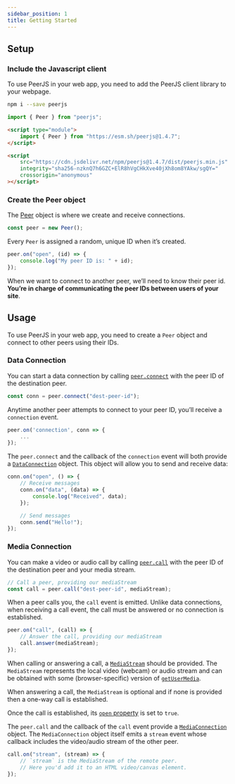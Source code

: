 ```yaml
---
sidebar_position: 1
title: Getting Started
---
```



## Setup

### Include the Javascript client

To use PeerJS in your web app, you need to add the PeerJS client library to your webpage.

<Tabs>
<TabItem value="import" label={"NPM"}>

```bash
npm i --save peerjs
```

```ts
import { Peer } from "peerjs";
```

</TabItem>
<TabItem value="module" label={"ES6"}>

```html
<script type="module">
	import { Peer } from "https://esm.sh/peerjs@1.4.7";
</script>
```

</TabItem>
<TabItem value="classic" label={"Global"}>

```html
<script
	src="https://cdn.jsdelivr.net/npm/peerjs@1.4.7/dist/peerjs.min.js"
	integrity="sha256-nzknQ7h6GZC+ElR8hVgCHkXve40jXh8om8YAkw/sgQY="
	crossorigin="anonymous"
></script>
```

</TabItem>
</Tabs>

### Create the Peer object

The [Peer](/api/client/class/Peer) object is where we create and receive connections.

```ts
const peer = new Peer();
```

Every `Peer` is assigned a random, unique ID when it’s created.

```ts
peer.on("open", (id) => {
	console.log("My peer ID is: " + id);
});
```

When we want to connect to another peer, we’ll need to know their peer id. **You’re in charge of communicating the peer IDs between users of your site**.

## Usage

To use PeerJS in your web app, you need to create a `Peer` object and connect to other peers using their IDs.

### Data Connection

You can start a data connection by calling [`peer.connect`](/api/client/class/Peer#connect) with the peer ID of the destination peer.

```ts
const conn = peer.connect("dest-peer-id");
```

Anytime another peer attempts to connect to your peer ID, you’ll receive a `connection` event.

```ts
peer.on('connection', conn => {
    ...
});
```

The `peer.connect` and the callback of the `connection` event will both provide a [`DataConnection`](/api/client/class/DataConnection) object. This object will allow you to send and receive data:

```ts
conn.on("open", () => {
	// Receive messages
	conn.on("data", (data) => {
		console.log("Received", data);
	});

	// Send messages
	conn.send("Hello!");
});
```

### Media Connection

You can make a video or audio call by calling [`peer.call`](/api/client/class/Peer#call) with the peer ID of the destination peer and your media stream.

```ts
// Call a peer, providing our mediaStream
const call = peer.call("dest-peer-id", mediaStream);
```

When a peer calls you, the `call` event is emitted. Unlike data connections, when receiving a call event, the call must be answered or no connection is established.

```ts
peer.on("call", (call) => {
	// Answer the call, providing our mediaStream
	call.answer(mediaStream);
});
```

When calling or answering a call, a [`MediaStream`](https://developer.mozilla.org/en-US/docs/Web/API/MediaStream) should be provided. The `MediaStream` represents the local video (webcam) or audio stream and can be obtained with some (browser-specific) version of [`getUserMedia`](https://developer.mozilla.org/en-US/docs/Web/API/MediaDevices/getUserMedia).

When answering a call, the `MediaStream` is optional and if none is provided then a one-way call is established.

Once the call is established, its [`open` property](/api/client/class/MediaConnection#open) is set to `true`.

The `peer.call` and the callback of the `call` event provide a [`MediaConnection`](/api/client/class/MediaConnection) object. The `MediaConnection` object itself emits a `stream` event whose callback includes the video/audio stream of the other peer.

```ts
call.on("stream", (stream) => {
	// `stream` is the MediaStream of the remote peer.
	// Here you'd add it to an HTML video/canvas element.
});
```
